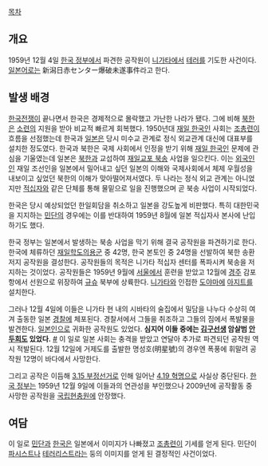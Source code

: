 [[목차]]
== 개요 ==
1959년 12월 4일 [[한국 정부]]에서 파견한 공작원이 [[니가타]]에서 [[테러]]를 기도한 사건이다. [[일본어]]로는 新潟日赤センター爆破未遂事件라고 한다.

== 발생 배경 ==
[[한국전쟁]]이 끝나면서 한국은 경제적으로 몰락했고 가난한 나라가 됐다. 그에 비해 [[북한]]은 [[소련]]의 지원을 받아 비교적 빠르게 회복했다. 1950년대 [[재일 한국인]] 사회는 [[조총련]]이 흐름을 선점했는데 한국과 [[일본]]은 당시 미수교 관계로 정식 외교관계 대신에 대표부를 설치한 정도였다. 한국과 북한은 국제 사회에서 인정을 받기 위해 [[재일 한국인]] 문제에 관심을 기울였는데 일본은 [[북한]]과 교섭하여 [[재일교포 북송]] 사업을 일으킨다. 이는 [[외국인]]인 재일 조선인을 일본에서 밀어내고 싶던 일본의 이해와 국제사회에서 체제 우월성을 내보이고 싶었던 북한의 이해가 맞아떨어져서였다. 두 나라는 정식 외교 관계는 아니었지만 [[적십자]]와 같은 단체를 통해 물밑으로 일을 진행했으며 곧 북송 사업이 시작되었다.

한국은 당시 예상되었던 한일회담을 취소하고 일본을 강도높게 비판했다. 특히 대한민국을 지지하는 [[민단]]의 경우에는 이를 반대하여 1959년 8월에 일본 적십자사 본사에 난입하기도 했다.

한국 정부는 일본에서 발생하는 북송 사업을 막기 위해 결국 공작원을 파견하기로 한다. 한국에 체류하던 [[재일학도의용군]] 중 42명, 한국 본토인 중 24명을 선발하여 북한 송환 저지 공작원을 결성한다. 공작원들의 목적은 니가타 적십자 센터를 폭파시켜 북송을 저지하는 것이었다. 공작원들은 1959년 9월에 [[서울]]에서 훈련을 받았고 12월에 [[경주]] 감포항에서 선원으로 위장하여 [[규슈]] 북부에 상륙한다. [[니가타]]와 인접한 [[도야마]]에 [[아지트]]를 설치한다.

그러나 12월 4일에 이들은 니가타 현 내의 시바타의 술집에서 밀담을 나누다 수상히 여겨 출동한 일본 [[경찰]]에 체포된다. 경찰서에서 그들을 취조하고 그들의 짐에서 폭발물을 발견한다. [[일본인]]으로 귀화한 공작원도 있었다. '''심지어 이들 중에는 [[김구]]선생 암살범 [[안두희]]도 있었다.''' [http://ja.wikipedia.org/wiki/%E6%96%B0%E6%BD%9F%E6%97%A5%E8%B5%A4%E3%82%BB%E3%83%B3%E3%82%BF%E3%83%BC%E7%88%86%E7%A0%B4%E6%9C%AA%E9%81%82%E4%BA%8B%E4%BB%B6 #]  이 일로 일본 사회는 충격을 받았고 연달아 추가로 파견되던 공작원 역시 적발된다. 12월 12일에 거제도를 출발한 명성호(明星號)의 경우엔 폭풍에 휘말려 공작원 12명이 바다에서 사망한다.

그리고 공작은 이듬해 [[3.15 부정선거]]로 인해 일어난 [[4.19 혁명]]으로 사실상 중단된다. [[한국 정부]]는 1959년 12월 9일에 이들과의 연관성을 부인했으나 2009년에 공작활동 중 사망한 공작원을 [[국립현충원]]에 안장했다.
== 여담 ==
이 일로 [[민단]]과 [[한국]]은 일본에서 이미지가 나빠졌고 [[조총련]]이 기세를 얻게 된다. 민단이 [[파시스트]]나 [[테러리스트]]라는 둥의 이미지를 얻게 된 결정적인 사건이었다.
